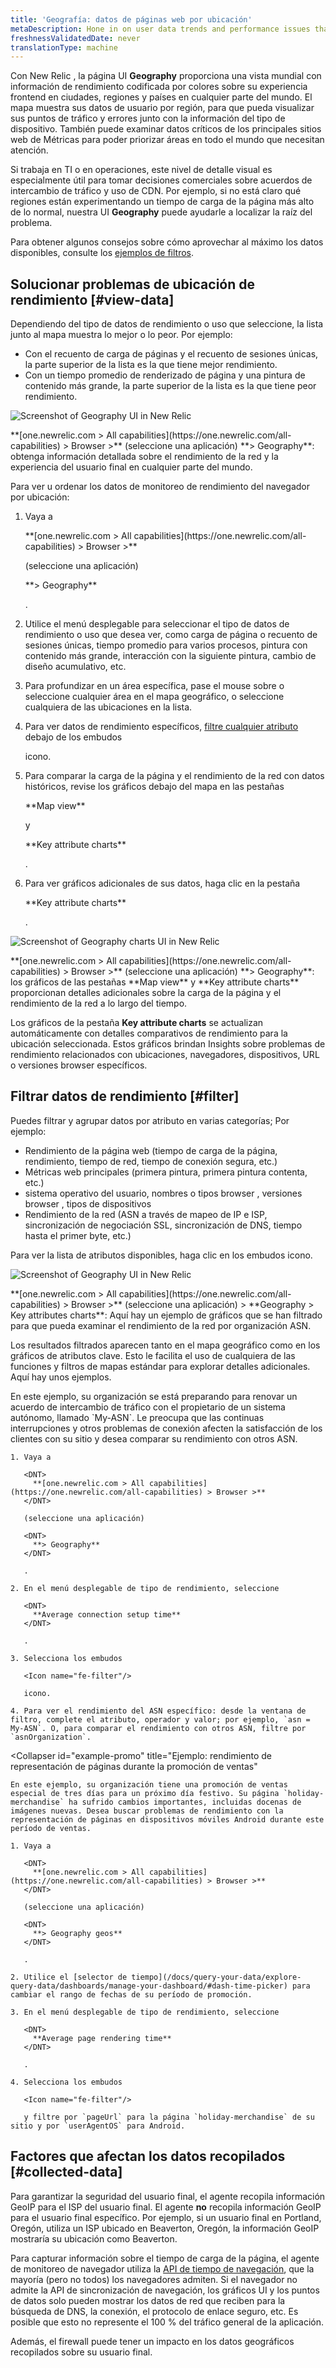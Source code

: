 ```yaml
---
title: 'Geografía: datos de páginas web por ubicación'
metaDescription: Hone in on user data trends and performance issues that are region-specific with our Geography UI.
freshnessValidatedDate: never
translationType: machine
---
```


Con New Relic <InlinePopover type="browser"/>, la página UI <DNT>**Geography**</DNT> proporciona una vista mundial con información de rendimiento codificada por colores sobre su experiencia frontend en ciudades, regiones y países en cualquier parte del mundo. El mapa muestra sus datos de usuario por región, para que pueda visualizar sus puntos de tráfico y errores junto con la información del tipo de dispositivo. También puede examinar datos críticos de los principales sitios web de Métricas para poder priorizar áreas en todo el mundo que necesitan atención.

Si trabaja en TI o en operaciones, este nivel de detalle visual es especialmente útil para tomar decisiones comerciales sobre acuerdos de intercambio de tráfico y uso de CDN. Por ejemplo, si no está claro qué regiones están experimentando un tiempo de carga de la página más alto de lo normal, nuestra UI <DNT>**Geography**</DNT> puede ayudarle a localizar la raíz del problema.

Para obtener algunos consejos sobre cómo aprovechar al máximo los datos disponibles, consulte los [ejemplos de filtros](#filter).

## Solucionar problemas de ubicación de rendimiento [#view-data]

Dependiendo del tipo de datos de rendimiento o uso que seleccione, la lista junto al mapa muestra lo mejor o lo peor. Por ejemplo:

* Con el recuento de carga de páginas y el recuento de sesiones únicas, la parte superior de la lista es la que tiene mejor rendimiento.
* Con un tiempo promedio de renderizado de página y una pintura de contenido más grande, la parte superior de la lista es la que tiene peor rendimiento.

<img
  title="Geography UI"
  alt="Screenshot of Geography UI in New Relic"
  src="/images/browser_screenshot-full_geography-summary.webp"
/>

<figcaption>
  <DNT>**[one.newrelic.com > All capabilities](https://one.newrelic.com/all-capabilities) > Browser >**</DNT> (seleccione una aplicación) <DNT>**> Geography**</DNT>: obtenga información detallada sobre el rendimiento de la red y la experiencia del usuario final en cualquier parte del mundo.
</figcaption>

Para ver u ordenar los datos de monitoreo de rendimiento del navegador por ubicación:

1. Vaya a

   <DNT>
     **[one.newrelic.com > All capabilities](https://one.newrelic.com/all-capabilities) > Browser >**
   </DNT>

   (seleccione una aplicación)

   <DNT>
     **> Geography**
   </DNT>

   .

2. Utilice el menú desplegable para seleccionar el tipo de datos de rendimiento o uso que desea ver, como carga de página o recuento de sesiones únicas, tiempo promedio para varios procesos, pintura con contenido más grande, interacción con la siguiente pintura, cambio de diseño acumulativo, etc.

3. Para profundizar en un área específica, pase el mouse sobre o seleccione cualquier área en el mapa geográfico, o seleccione cualquiera de las ubicaciones en la lista.

4. Para ver datos de rendimiento específicos, [filtre cualquier atributo](#filter) debajo de los embudos

   <Icon name="fe-filter"/>

   icono.

5. Para comparar la carga de la página y el rendimiento de la red con datos históricos, revise los gráficos debajo del mapa en las pestañas

   <DNT>
     **Map view**
   </DNT>

   y

   <DNT>
     **Key attribute charts**
   </DNT>

   .

6. Para ver gráficos adicionales de sus datos, haga clic en la pestaña

   <DNT>
     **Key attribute charts**
   </DNT>

   .

<img
  title="Geography UI charts"
  alt="Screenshot of Geography charts UI in New Relic"
  src="/images/browser_screenshot-full_filterable-graphs.webp"
/>

<figcaption>
  <DNT>**[one.newrelic.com > All capabilities](https://one.newrelic.com/all-capabilities) > Browser >**</DNT> (seleccione una aplicación) <DNT>**> Geography**</DNT>: los gráficos de las pestañas <DNT>**Map view**</DNT> y <DNT>**Key attribute charts**</DNT> proporcionan detalles adicionales sobre la carga de la página y el rendimiento de la red a lo largo del tiempo.
</figcaption>

Los gráficos de la pestaña <DNT>**Key attribute charts**</DNT> se actualizan automáticamente con detalles comparativos de rendimiento para la ubicación seleccionada. Estos gráficos brindan Insights sobre problemas de rendimiento relacionados con ubicaciones, navegadores, dispositivos, URL o versiones browser específicos.

## Filtrar datos de rendimiento [#filter]

Puedes filtrar y agrupar datos por atributo en varias categorías; Por ejemplo:

* Rendimiento de la página web (tiempo de carga de la página, rendimiento, tiempo de red, tiempo de conexión segura, etc.)
* Métricas web principales (primera pintura, primera pintura contenta, etc.)
* sistema operativo del usuario, nombres o tipos browser , versiones browser , tipos de dispositivos
* Rendimiento de la red (ASN a través de mapeo de IP e ISP, sincronización de negociación SSL, sincronización de DNS, tiempo hasta el primer byte, etc.)

Para ver la lista de atributos disponibles, haga clic en los embudos <Icon name="fe-filter"/> icono.

<img
  title="Geography UI"
  alt="Screenshot of Geography UI in New Relic"
  src="/images/browser_screenshot-full_key-attributes.webp"
/>

<figcaption>
  <DNT>**[one.newrelic.com > All capabilities](https://one.newrelic.com/all-capabilities) > Browser >**</DNT> (seleccione una aplicación) > <DNT>**Geography > Key attributes charts**</DNT>: Aquí hay un ejemplo de gráficos que se han filtrado para que pueda examinar el rendimiento de la red por organización ASN.
</figcaption>

Los resultados filtrados aparecen tanto en el mapa geográfico como en los gráficos de atributos clave. Esto le facilita el uso de cualquiera de las funciones y filtros de mapas estándar para explorar detalles adicionales. Aquí hay unos ejemplos.

<CollapserGroup>
  <Collapser
    id="example-asn"
    title="Ejemplo: rendimiento de red insatisfactorio por parte de ASN"
  >
    En este ejemplo, su organización se está preparando para renovar un acuerdo de intercambio de tráfico con el propietario de un sistema autónomo, llamado `My-ASN`. Le preocupa que las continuas interrupciones y otros problemas de conexión afecten la satisfacción de los clientes con su sitio y desea comparar su rendimiento con otros ASN.

    1. Vaya a

       <DNT>
         **[one.newrelic.com > All capabilities](https://one.newrelic.com/all-capabilities) > Browser >**
       </DNT>

       (seleccione una aplicación)

       <DNT>
         **> Geography**
       </DNT>

       .

    2. En el menú desplegable de tipo de rendimiento, seleccione

       <DNT>
         **Average connection setup time**
       </DNT>

       .

    3. Selecciona los embudos

       <Icon name="fe-filter"/>

       icono.

    4. Para ver el rendimiento del ASN específico: desde la ventana de filtro, complete el atributo, operador y valor; por ejemplo, `asn = My-ASN`. O, para comparar el rendimiento con otros ASN, filtre por `asnOrganization`.
  </Collapser>

  <Collapser
    id="example-promo"
    title="Ejemplo: rendimiento de representación de páginas durante la promoción de ventas"
  >
    En este ejemplo, su organización tiene una promoción de ventas especial de tres días para un próximo día festivo. Su página `holiday-merchandise` ha sufrido cambios importantes, incluidas docenas de imágenes nuevas. Desea buscar problemas de rendimiento con la representación de páginas en dispositivos móviles Android durante este período de ventas.

    1. Vaya a

       <DNT>
         **[one.newrelic.com > All capabilities](https://one.newrelic.com/all-capabilities) > Browser >**
       </DNT>

       (seleccione una aplicación)

       <DNT>
         **> Geography geos**
       </DNT>

       .

    2. Utilice el [selector de tiempo](/docs/query-your-data/explore-query-data/dashboards/manage-your-dashboard/#dash-time-picker) para cambiar el rango de fechas de su período de promoción.

    3. En el menú desplegable de tipo de rendimiento, seleccione

       <DNT>
         **Average page rendering time**
       </DNT>

       .

    4. Selecciona los embudos

       <Icon name="fe-filter"/>

       y filtre por `pageUrl` para la página `holiday-merchandise` de su sitio y por `userAgentOS` para Android.
  </Collapser>
</CollapserGroup>

## Factores que afectan los datos recopilados [#collected-data]

Para garantizar la seguridad del usuario final, el agente recopila información GeoIP para el ISP del usuario final. El agente **no** recopila información GeoIP para el usuario final específico. Por ejemplo, si un usuario final en Portland, Oregón, utiliza un ISP ubicado en Beaverton, Oregón, la información GeoIP mostraría su ubicación como Beaverton.

Para capturar información sobre el tiempo de carga de la página, el agente de monitoreo de navegador utiliza la [API de tiempo de navegación](/docs/browser/new-relic-browser/browser-agent-apis/navigation-timing-api), que la mayoría (pero no todos) los navegadores admiten. Si el navegador no admite la API de sincronización de navegación, los gráficos UI y los puntos de datos solo pueden mostrar los datos de red que reciben para la búsqueda de DNS, la conexión, el protocolo de enlace seguro, etc. Es posible que esto no represente el 100 % del tráfico general de la aplicación.

Además, el firewall puede tener un impacto en los datos geográficos recopilados sobre su usuario final.
